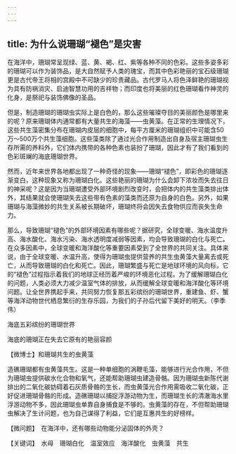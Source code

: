 ```yaml
---
---
---
```

title: 为什么说珊瑚“褪色”是灾害
---




在海洋中，珊瑚常呈现绿、蓝、黄、褐、红、紫等各种不同的色彩。这些多姿多彩的珊瑚可以作为装饰品，是大自然赋予人类的瑰宝，而其中色彩艳丽的宝石级珊瑚更是古代帝王将相的宫殿中不可缺少的珍贵藏品。古代罗马人将色泽鲜艳的珊瑚视为具有防祸消灾、启迪智慧功用的吉祥物；而印度也将美丽的红色珊瑚看作神灵的化身，是祭祀与装饰佛像的圣品。

但是，制造珊瑚的珊瑚虫实际上是白色的，那么这些璀璨夺目的美丽颜色是哪里来的呢？原来珊瑚体内通常都有大量共生的海藻——虫黄藻。在正常的生理情况下，这些共生藻密集分布在珊瑚内皮层的细胞中，每平方厘米的珊瑚组织中可能含50万～500万个共生藻细胞。这些藻类除了通过光合作用制造出自身及宿主珊瑚虫生存所需的养料外，它们体内携带的各种色素也装扮了珊瑚，因此才有了我们看到的色彩斑斓的海底珊瑚世界。

然而，近年来世界各地都出现了一种奇怪的现象——珊瑚“褪色”，即彩色的珊瑚逐渐变白，这种现象又称为珊瑚白化。这些艳丽的珊瑚为什么会卸下浓妆而失去往日的神采呢？这是因为当珊瑚遭受外部环境剧烈改变时，会把体内的共生藻类排出体外，其结果就会使珊瑚失去这些带有色素的藻类而还原为自身的白色。另外，如果珊瑚与海藻微妙的共生关系被长期破坏，珊瑚终将会因失去食物供应而丧失生命力。

那么，导致珊瑚“褪色”的外部环境因素有哪些呢？据研究，全球变暖、海水温度升高、海水酸化、海水污染、海水透明度减弱等因素，均会导致珊瑚的白化与死亡。在众多因素中，全球变暖和海洋酸化等重要因素受到了全世界的共同关注。具体来说，由于全球变暖、水温升高，使得为珊瑚虫提供营养的共生虫黄藻大量离去或死亡，从而导致珊瑚的白化和死亡。因此，珊瑚繁盛与死亡是地球环境的风向标，它的“褪色”过程指示着我们的地球正经历着严峻的环境恶化过程。为了缓解珊瑚白化的问题，人类必须大力减少温室气体的排放，从而缓解全球变暖和海洋酸化等环境问题。让全世界携起手来，共同努力恢复那五彩缤纷的珊瑚世界，重建鱼、虾、蟹等海洋动物世代栖息繁衍的生存乐园，为我们的子孙后代留下美好的明天。（李季伟）

海底五彩缤纷的珊瑚世界



海底的珊瑚正在失去它原有的艳丽容颜





【微博士】和珊瑚共生的虫黄藻

造礁珊瑚都有虫黄藻共生。这是一种单细胞的涡鞭毛藻，能够进行光合作用，不但为珊瑚虫提供碳水化合物和氧气，还能帮助珊瑚虫建造骨骼。因为珊瑚虫新陈代谢排出的二氧化碳妨碍着石灰质骨骼的生长，而虫黄藻光合作用需吸收二氧化碳，正好促进珊瑚骨骼的形成。造礁珊瑚以捕捉浮游动物为生，而珊瑚生长的清澈海水里浮游动物不多，因此珊瑚虫单靠自身捕食是不够的。虫黄藻的存在，不但帮助珊瑚虫解决了生计问题，也为自己谋得了利益，它们是互惠共生的好榜样。

【微问题】　在海洋中，还有哪些动物能分泌固体的外壳？

【关键词】　水母　珊瑚白化　温室效应　海洋酸化　虫黄藻　共生